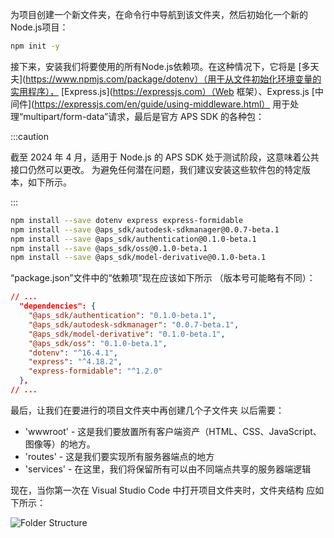 为项目创建一个新文件夹，在命令行中导航到该文件夹，然后初始化一个新的
Node.js项目：

```bash
npm init -y
```

接下来，安装我们将要使用的所有Node.js依赖项。在这种情况下，它将是
[多天夫](https://www.npmjs.com/package/dotenv）（用于从文件初始化环境变量的实用程序），
[Express.js](https://expressjs.com）（Web 框架）、Express.js [中间件](https://expressjs.com/en/guide/using-middleware.html）
用于处理“multipart/form-data”请求，最后是官方 APS SDK 的各种包：



:::caution

截至 2024 年 4 月，适用于 Node.js 的 APS SDK 处于测试阶段，这意味着公共接口仍然可以更改。
为避免任何潜在问题，我们建议安装这些软件包的特定版本，如下所示。


:::



```bash
npm install --save dotenv express express-formidable
npm install --save @aps_sdk/autodesk-sdkmanager@0.0.7-beta.1
npm install --save @aps_sdk/authentication@0.1.0-beta.1
npm install --save @aps_sdk/oss@0.1.0-beta.1
npm install --save @aps_sdk/model-derivative@0.1.0-beta.1
```

“package.json”文件中的“依赖项”现在应该如下所示
（版本号可能略有不同）：

```json
// ...
  "dependencies": {
    "@aps_sdk/authentication": "0.1.0-beta.1",
    "@aps_sdk/autodesk-sdkmanager": "0.0.7-beta.1",
    "@aps_sdk/model-derivative": "0.1.0-beta.1",
    "@aps_sdk/oss": "0.1.0-beta.1",
    "dotenv": "^16.4.1",
    "express": "^4.18.2",
    "express-formidable": "^1.2.0"
  },
// ...
```

最后，让我们在要进行的项目文件夹中再创建几个子文件夹
以后需要：

- 'wwwroot' - 这是我们要放置所有客户端资产（HTML、CSS、JavaScript、图像等）的地方。
- 'routes' - 这是我们要实现所有服务器端点的地方
- 'services' - 在这里，我们将保留所有可以由不同端点共享的服务器端逻辑

现在，当你第一次在 Visual Studio Code 中打开项目文件夹时，文件夹结构
应如下所示：

![Folder Structure](folder-structure.webp)
